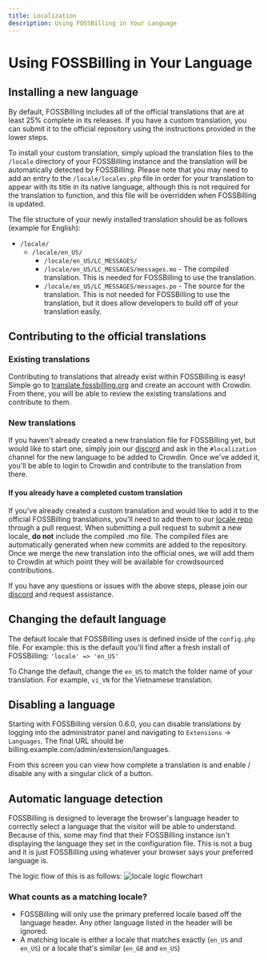 ```yaml
---
title: Localization
description: Using FOSSBilling in Your Language
---
```



# <FAIcon icon="faLanguage" /> Using FOSSBilling in Your Language

## Installing a new language

By default, FOSSBilling includes all of the official translations that are at least 25% complete in its releases. If you have a custom translation, you can submit it to the official repository using the instructions provided in the lower steps.

To install your custom translation, simply upload the translation files to the `/locale` directory of your FOSSBilling instance and the translation will be automatically detected by FOSSBilling.
Please note that you may need to add an entry to the `/locale/locales.php` file in order for your translation to appear with its title in its native language, although this is not required for the translation to function, and this file will be overridden when FOSSBilling is updated.

The file structure of your newly installed translation should be as follows (example for English):

- `/locale/`
  - `/locale/en_US/`
    - `/locale/en_US/LC_MESSAGES/`
    - `/locale/en_US/LC_MESSAGES/messages.mo` - The compiled translation. This is needed for FOSSBilling to use the translation.
    - `/locale/en_US/LC_MESSAGES/messages.po` - The source for the translation. This is not needed for FOSSBilling to use the translation, but it does allow developers to build off of your translation easily.

## Contributing to the official translations

### Existing translations

Contributing to translations that already exist within FOSSBilling is easy! Simple go to [translate.fossbilling.org](https://translate.fossbilling.org/) and create an account with Crowdin. From there, you will be able to review the existing translations and contribute to them.

### New translations

If you haven't already created a new translation file for FOSSBilling yet, but would like to start one, simply join our [discord](https://fossbilling.org/discord) and ask in the `#localization` channel for the new language to be added to Crowdin.
Once we've added it, you'll be able to login to Crowdin and contribute to the translation from there.

#### If you already have a completed custom translation

If you've already created a custom translation and would like to add it to the official FOSSBilling translations, you'll need to add them to our [locale repo](https://github.com/FOSSBilling/locale) through a pull request.
When submitting a pull request to submit a new locale, **do not** include the compiled .mo file. The compiled files are automatically generated when new commits are added to the repository.
Once we merge the new translation into the official ones, we will add them to Crowdin at which point they will be available for crowdsourced contributions.

If you have any questions or issues with the above steps, please join our [discord](https://fossbilling.org/discord) and request assistance.

## Changing the default language

The default locale that FOSSBilling uses is defined inside of the `config.php` file.
For example: this is the default you'll find after a fresh install of FOSSBilling:
`'locale' => 'en_US'`

To Change the default, change the `en_US` to match the folder name of your translation. For example, `vi_VN` for the Vietnamese translation.

## Disabling a language

Starting with FOSSBilling version 0.6.0, you can disable translations by logging into the administrator panel and navigating to `Extensions` -> `Languages`. The final URL should be billing.example.com/admin/extension/languages.

From this screen you can view how complete a translation is and enable / disable any with a singular click of a button.

## Automatic language detection

FOSSBilling is designed to leverage the browser's language header to correctly select a language that the visitor will be able to understand.
Because of this, some may find that their FOSSBilling instance isn't displaying the language they set in the configuration file. This is not a bug and it is just FOSSBilling using whatever your browser says your preferred language is.

The logic flow of this is as follows:
![locale logic flowchart](/img/docs/locale-logic-flow.png)

### What counts as a matching locale?

- FOSSBilling will only use the primary preferred locale based off the language header. Any other language listed in the header will be ignored.
- A matching locale is either a locale that matches exactly (`en_US` and `en_US`) or a locale that's similar (`en_GB` and `en_US`)
